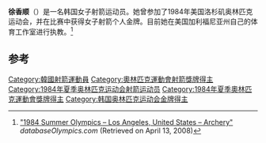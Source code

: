 {{Infobox sportsperson
| name           = 徐香顺
| sport          = [[射箭|射箭]]
| show-medals    = yes
| medaltemplates = 
{{MedalGold| [[1984年夏季奥林匹克运动会|1984年 洛杉矶]] | [[1984年夏季奥林匹克运动会射箭比赛|个人赛]]}}
}}

'''徐香顺'''（{{bd|1967年|7月8日||}}）是一名韩国女子射箭运动员。她曾参加了1984年美国洛杉矶奥林匹克运动会，并在比赛中获得女子射箭个人金牌。目前她在美国加利福尼亚州自己的体育工作室进行执教。<ref name=db-ol-ARC1984>[http://www.databaseolympics.com/games/gamessport.htm?g=21&sp=ARC "1984 Summer Olympics – Los Angeles, United States – Archery"] {{webarchive|url=https://web.archive.org/web/20080827162322/http://www.databaseolympics.com/games/gamessport.htm?g=21&sp=ARC |date=2008-08-27 }} ''databaseOlympics.com'' (Retrieved on April 13, 2008)</ref>

==参考==
{{reflist}}
{{DEFAULTSORT:Seo Hyang-soon}}
[[Category:韓國射箭運動員|Category:韓國射箭運動員]]
[[Category:奧林匹克運動會射箭獎牌得主|Category:奧林匹克運動會射箭獎牌得主]]
[[Category:1984年夏季奥林匹克运动会射箭运动员|Category:1984年夏季奥林匹克运动会射箭运动员]]
[[Category:1984年夏季奧林匹克運動會獎牌得主|Category:1984年夏季奧林匹克運動會獎牌得主]]
[[Category:韩国奥林匹克运动会金牌得主|Category:韩国奥林匹克运动会金牌得主]]